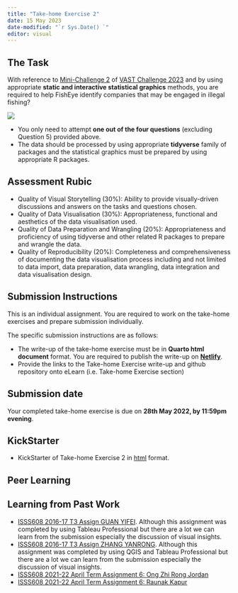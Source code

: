 ```yaml
---
title: "Take-home Exercise 2"
date: 15 May 2023
date-modified: "`r Sys.Date() `"
editor: visual
---
```


## The Task

With reference to [Mini-Challenge 2](https://vast-challenge.github.io/2023/MC2.html) of [VAST Challenge 2023](https://vast-challenge.github.io/2023/index.html) and by using appropriate **static and interactive statistical graphics** methods, you are required to help FishEye identify companies that may be engaged in illegal fishing?

![](img/mc2.jpg)

::: callout-important
-   You only need to attempt **one out of the four questions** (excluding Question 5) provided above.
-   The data should be processed by using appropriate **tidyverse** family of packages and the statistical graphics must be prepared by using appropriate R packages.
:::

## Assessment Rubic

-   Quality of Visual Storytelling (30%): Ability to provide visually-driven discussions and answers on the tasks and questions chosen.
-   Quality of Data Visualisation (30%): Appropriateness, functional and aesthetics of the data visualisation used.
-   Quality of Data Preparation and Wrangling (20%): Appropriateness and proficiency of using tidyverse and other related R packages to prepare and wrangle the data.
-   Quality of Reproducibility (20%): Completeness and comprehensiveness of documenting the data visualisation process including and not limited to data import, data preparation, data wrangling, data integration and data visualisation design.

## Submission Instructions

This is an individual assignment. You are required to work on the take-home exercises and prepare submission individually.

::: callout-important
The specific submission instructions are as follows:

-   The write-up of the take-home exercise must be in **Quarto html document** format. You are required to publish the write-up on [**Netlify**](https://www.netlify.com/).
-   Provide the links to the Take-home Exercise write-up and github repository onto eLearn (i.e. Take-home Exercise section)
:::

## Submission date

Your completed take-home exercise is due on **28th May 2022, by 11:59pm evening**.

## KickStarter

-   KickStarter of Take-home Exercise 2 in [html](TH_EX02/MC2-Kick-starter1.html) format.

## Peer Learning

## Learning from Past Work

-   [ISSS608 2016-17 T3 Assign GUAN YIFEI](https://wiki.smu.edu.sg/1617t3isss608g1/ISSS608_2016-17_T3_Assign_GUAN_YIFEI). Although this assignment was completed by using Tableau Professional but there are a lot we can learn from the submission especially the discussion of visual insights.
-   [ISSS608 2016-17 T3 Assign ZHANG YANRONG](https://wiki.smu.edu.sg/1617t3isss608g1/ISSS608_2016-17_T3_Assign_ZHANG_YANRONG). Although this assignment was completed by using QGIS and Tableau Professional but there are a lot we can learn from the submission especially the discussion of visual insights.
-   [ISSS608 2021-22 April Term Assignment 6: Ong Zhi Rong Jordan](https://isss608-jordan-va.netlify.app/th_ex6/th_ex6.html)
-   [ISSS608 2021-22 April Term Assignment 6: Raunak Kapur](https://isss608-raunakkapur.netlify.app/th_ex/the6)

